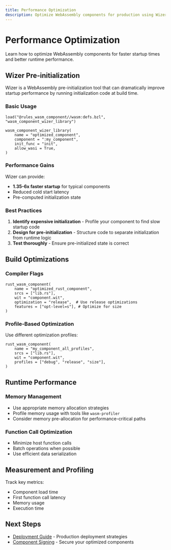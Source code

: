 ```yaml
---
title: Performance Optimization
description: Optimize WebAssembly components for production using Wizer pre-initialization
---
```


# Performance Optimization

Learn how to optimize WebAssembly components for faster startup times and better runtime performance.

## Wizer Pre-initialization

Wizer is a WebAssembly pre-initialization tool that can dramatically improve startup performance by running initialization code at build time.

### Basic Usage

```starlark
load("@rules_wasm_component//wasm:defs.bzl", "wasm_component_wizer_library")

wasm_component_wizer_library(
    name = "optimized_component",
    component = ":my_component",
    init_func = "init",
    allow_wasi = True,
)
```

### Performance Gains

Wizer can provide:
- **1.35-6x faster startup** for typical components
- Reduced cold start latency
- Pre-computed initialization state

### Best Practices

1. **Identify expensive initialization** - Profile your component to find slow startup code
2. **Design for pre-initialization** - Structure code to separate initialization from runtime logic
3. **Test thoroughly** - Ensure pre-initialized state is correct

## Build Optimizations

### Compiler Flags

```starlark
rust_wasm_component(
    name = "optimized_rust_component",
    srcs = ["lib.rs"],
    wit = "component.wit",
    optimization = "release",  # Use release optimizations
    features = ["opt-level=s"], # Optimize for size
)
```

### Profile-Based Optimization

Use different optimization profiles:

```starlark
rust_wasm_component(
    name = "my_component_all_profiles",
    srcs = ["lib.rs"],
    wit = "component.wit",
    profiles = ["debug", "release", "size"],
)
```

## Runtime Performance

### Memory Management
- Use appropriate memory allocation strategies
- Profile memory usage with tools like `wasm-profiler`
- Consider memory pre-allocation for performance-critical paths

### Function Call Optimization
- Minimize host function calls
- Batch operations when possible
- Use efficient data serialization

## Measurement and Profiling

Track key metrics:
- Component load time
- First function call latency
- Memory usage
- Execution time

## Next Steps

- [Deployment Guide](/production/deployment-guide/) - Production deployment strategies
- [Component Signing](/security/component-signing/) - Secure your optimized components
